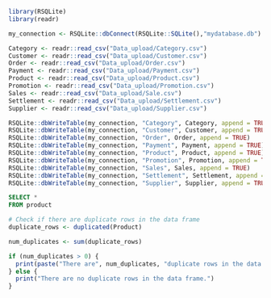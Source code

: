 

```r
library(RSQLite)
library(readr)
```

```r
my_connection <- RSQLite::dbConnect(RSQLite::SQLite(),"mydatabase.db")
```

```r
Category <- readr::read_csv("Data_upload/Category.csv")
Customer <- readr::read_csv("Data_upload/Customer.csv")
Order <- readr::read_csv("Data_upload/Order.csv")
Payment <- readr::read_csv("Data_upload/Payment.csv")
Product <- readr::read_csv("Data_upload/Product.csv")
Promotion <- readr::read_csv("Data_upload/Promotion.csv")
Sales <- readr::read_csv("Data_upload/Sale.csv")
Settlement <- readr::read_csv("Data_upload/Settlement.csv")
Supplier <- readr::read_csv("Data_upload/Supplier.csv")

```

```r
RSQLite::dbWriteTable(my_connection, "Category", Category, append = TRUE)
RSQLite::dbWriteTable(my_connection, "Customer", Customer, append = TRUE)
RSQLite::dbWriteTable(my_connection, "Order", Order, append = TRUE)
RSQLite::dbWriteTable(my_connection, "Payment", Payment, append = TRUE)
RSQLite::dbWriteTable(my_connection, "Product", Product, append = TRUE)
RSQLite::dbWriteTable(my_connection, "Promotion", Promotion, append = TRUE)
RSQLite::dbWriteTable(my_connection, "Sales", Sales, append = TRUE)
RSQLite::dbWriteTable(my_connection, "Settlement", Settlement, append = TRUE)
RSQLite::dbWriteTable(my_connection, "Supplier", Supplier, append = TRUE)

```

```sql
SELECT *
FROM product
```

```r
# Check if there are duplicate rows in the data frame
duplicate_rows <- duplicated(Product)

num_duplicates <- sum(duplicate_rows)

if (num_duplicates > 0) {
  print(paste("There are", num_duplicates, "duplicate rows in the data frame."))
} else {
  print("There are no duplicate rows in the data frame.")
}

```

